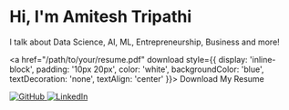 # Hi, I'm Amitesh Tripathi

I talk about Data Science, AI, ML, Entrepreneurship, Business and more!

<a href="/path/to/your/resume.pdf" download style={{ display: 'inline-block', padding: '10px 20px', color: 'white', backgroundColor: 'blue', textDecoration: 'none', textAlign: 'center' }}>
  Download My Resume
</a>

<div style={{ display: 'flex', justifyContent: 'left', gap: '1rem' }}>
  <a href="https://github.com/theamiteshtripathi" target="_blank" rel="noopener noreferrer">
    <img src="static/githublogo.png" alt="GitHub" style={{ width: '40px' }} />
  </a>
  <a href="https://linkedin.com/in/theamiteshtripathi" target="_blank" rel="noopener noreferrer">
    <img src="/static/linkedinlogo.png" alt="LinkedIn" style={{ width: '40px' }} />
  </a>
</div>
